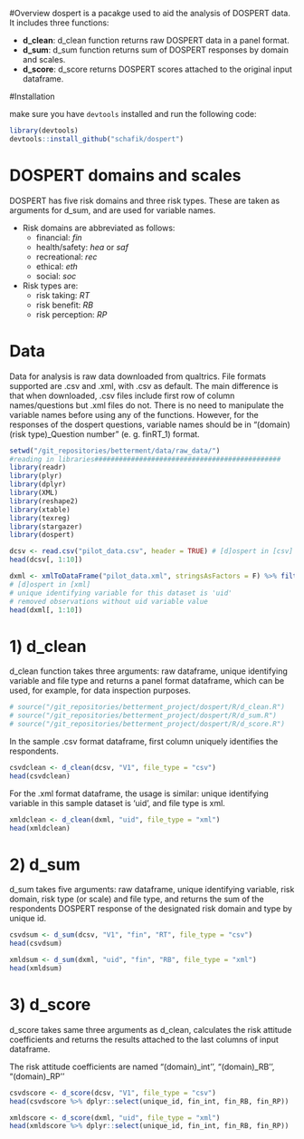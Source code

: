 
#Overview
dospert is a pacakge used to aid the analysis of DOSPERT data. It includes three functions:

- **d_clean**: d_clean function returns raw DOSPERT data in a panel format. 
- **d_sum**: d_sum function returns sum of DOSPERT responses by domain and scales.
- **d_score**: d_score returns DOSPERT scores attached to the original input dataframe.

#Installation

make sure you have `devtools` installed and run the following code:
```r

library(devtools)
devtools::install_github("schafik/dospert")

```


# DOSPERT domains and scales
DOSPERT has five risk domains and three risk types. These are taken as arguments for d_sum, and are used for variable names. 

- Risk domains are abbreviated as follows:
    + financial: *fin*
    + health/safety: *hea* or *saf*
    + recreational: *rec*
    + ethical: *eth*
    + social: *soc*
    
- Risk types are:
    + risk taking: *RT*
    + risk benefit: *RB*
    + risk perception: *RP*
    

# Data
Data for analysis is raw data downloaded from qualtrics. File formats supported are .csv and .xml, with .csv as default. The main difference is that when downloaded, .csv files include first row of column names/questions but .xml files do not. There is no need to manipulate the variable names before using any of the functions. However, for the responses of the dospert questions, variable names should be in "(domain)(risk type)_Question number" (e. g. finRT_1) format. 


```r
setwd("/git_repositories/betterment/data/raw_data/")
#reading in libraries##############################################
library(readr)
library(plyr)
library(dplyr)
library(XML)
library(reshape2)
library(xtable)
library(texreg)
library(stargazer)
library(dospert)
```


```r

dcsv <- read.csv("pilot_data.csv", header = TRUE) # [d]ospert in [csv]
head(dcsv[, 1:10])

```

```r

dxml <- xmlToDataFrame("pilot_data.xml", stringsAsFactors = F) %>% filter(uid != "")  
# [d]ospert in [xml]
# unique identifying variable for this dataset is 'uid'
# removed observations without uid variable value
head(dxml[, 1:10])

```

# **1) d_clean**

d_clean function takes three arguments: raw dataframe, unique identifying variable and file type and returns a panel format dataframe, which can be used, for example, for data inspection purposes.

```r

# source("/git_repositories/betterment_project/dospert/R/d_clean.R")
# source("/git_repositories/betterment_project/dospert/R/d_sum.R")
# source("/git_repositories/betterment_project/dospert/R/d_score.R")

```

In the sample .csv format dataframe, first column uniquely identifies the respondents. 

```r

csvdclean <- d_clean(dcsv, "V1", file_type = "csv")
head(csvdclean)

```

For the .xml format dataframe, the usage is similar: unique identifying variable in this sample dataset is 'uid', and file type is xml.

```r

xmldclean <- d_clean(dxml, "uid", file_type = "xml")
head(xmldclean)

```


# **2) d_sum**

d_sum takes five arguments: raw dataframe, unique identifying variable, risk domain, risk type (or scale) and file type, and returns the sum of the respondents DOSPERT response of the designated risk domain and type by unique id.

```r

csvdsum <- d_sum(dcsv, "V1", "fin", "RT", file_type = "csv")
head(csvdsum)

```

```r

xmldsum <- d_sum(dxml, "uid", "fin", "RB", file_type = "xml")
head(xmldsum)

```

# **3) d_score**

d_score takes same three arguments as d_clean, calculates the risk attitude coefficients and returns the results attached to the last columns of input dataframe. 

The risk attitude coefficients are named "(domain)_int'', "(domain)_RB'', "(domain)_RP''

```r

csvdscore <- d_score(dcsv, "V1", file_type = "csv")
head(csvdscore %>% dplyr::select(unique_id, fin_int, fin_RB, fin_RP))

```

```r

xmldscore <- d_score(dxml, "uid", file_type = "xml")
head(xmldscore %>% dplyr::select(unique_id, fin_int, fin_RB, fin_RP))

```




